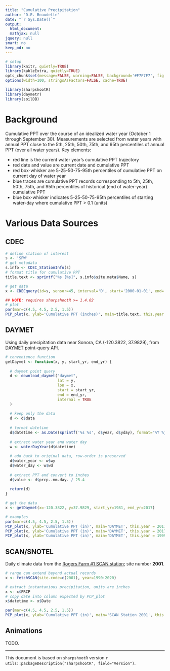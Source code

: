 ```yaml
---
title: "Cumulative Precipitation"
author: "D.E. Beaudette"
date: "`r Sys.Date()`"
output:
  html_document:
  mathjax: null
jquery: null
smart: no
keep_md: no
---
```

  
```r
# setup
library(knitr, quietly=TRUE)
library(kableExtra, quietly=TRUE)
opts_chunk$set(message=FALSE, warning=FALSE, background='#F7F7F7', fig.align='center', fig.retina=2, dev='png', tidy=FALSE, verbose=FALSE)
options(width=100, stringsAsFactors=FALSE, cache=TRUE)
```

```r
library(sharpshootR)
library(daymetr)
library(soilDB)
```


# Background
Cumulative PPT over the course of an idealized water year (October 1 through September 30). Measurements are selected from water years with annual PPT close to the 5th, 25th, 50th, 75th, and 95th percentiles of annual PPT (over all water years). Key elements:

   * red line is the current water year's cumulative PPT trajectory
   * red date and value are current date and cumulative PPT
   * red box-whisker are 5-25-50-75-95th percentiles of cumulative PPT on current day of water year
   * blue traces are cumulative PPT records corresponding to 5th, 25th, 50th, 75th, and 95th percentiles of historical (end of water-year) cumulative PPT
   * blue box-whisker indicates 5-25-50-75-95th percentiles of starting water-day where cumulative PPT > 0.1 (units)


# Various Data Sources

## CDEC
```r
# define station of interest
s <- 'SPW'
# get metadata
s.info <- CDEC_StationInfo(s)
# format title for cumulative PPT
title.text <- sprintf("%s [%s]", s.info$site.meta$Name, s)

# get data
x <- CDECquery(id=s, sensor=45, interval='D', start='2000-01-01', end='2030-01-01')

## NOTE: requires sharpshootR >= 1.4.02
# plot
par(mar=c(4.5, 4.5, 2.5, 1.5))
PCP_plot(x, ylab='Cumulative PPT (inches)', main=title.text, this.year = 2020)
```


## DAYMET
Using daily precipitation data near Sonora, CA (-120.3822, 37.9829), from [DAYMET](https://daymet.ornl.gov/) point-query API.
```r
# convenience function
getDaymet <- function(x, y, start_yr, end_yr) {
  
  # daymet point query
  d <- download_daymet("daymet",
                       lat = y,
                       lon = x,
                       start = start_yr,
                       end = end_yr,
                       internal = TRUE
  )
  
  # keep only the data
  d <- d$data
  
  # format datetime
  d$datetime <- as.Date(sprintf('%s %s', d$year, d$yday), format="%Y %j")
  
  # extract water year and water day
  w <- waterDayYear(d$datetime)
  
  # add back to original data, row-order is preserved
  d$water_year <- w$wy
  d$water_day <- w$wd
  
  # extract PPT and convert to inches
  d$value <- d$prcp..mm.day. / 25.4
  
  return(d)
}

# get the data
x <- getDaymet(x=-120.3822, y=37.9829, start_yr=1981, end_yr=2017)

# examples
par(mar=c(4.5, 4.5, 2.5, 1.5))
PCP_plot(x, ylab='Cumulative PPT (in)', main='DAYMET', this.year = 2017)
PCP_plot(x, ylab='Cumulative PPT (in)', main='DAYMET', this.year = 2017, this.day=50)
PCP_plot(x, ylab='Cumulative PPT (in)', main='DAYMET', this.year = 1999, this.day = 100)
```

## SCAN/SNOTEL
Daily climate data from the [Rogers Farm #1 SCAN station](https://wcc.sc.egov.usda.gov/nwcc/site?sitenum=2001); site number **2001**.
```r
# range can extend beyond actual records
x <- fetchSCAN(site.code=c(2001), year=1990:2020)

# extract instantanious precipitation, units are inches 
x <- x$PRCP
# copy date into column expected by PCP_plot
x$datetime <- x$Date

par(mar=c(4.5, 4.5, 2.5, 1.5))
PCP_plot(x, ylab='Cumulative PPT (in)', main='SCAN Station 2001', this.year = 2019, this.day = 300)
```

## Animations
TODO.

----------------------------
This document is based on `sharpshootR` version `r utils::packageDescription("sharpshootR", field="Version")`.


